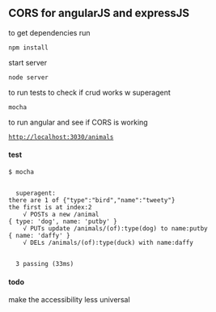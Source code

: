 ==CORS for angularJS and expressJS==
to get dependencies run
 
 npm install
start server

 node server
to run tests to check if crud works w superagent

 mocha
to run angular and see if CORS is working

 http://localhost:3030/animals
====test====
<pre>
$ mocha


  superagent:
there are 1 of {"type":"bird","name":"tweety"}
the first is at index:2
    √ POSTs a new /animal
{ type: 'dog', name: 'putby' }
    √ PUTs update /animals/(of):type(dog) to name:putby
{ name: 'daffy' }
    √ DELs /animals/(of):type(duck) with name:daffy


  3 passing (33ms)
</pre>     
====todo====
make the accessibility less universal
